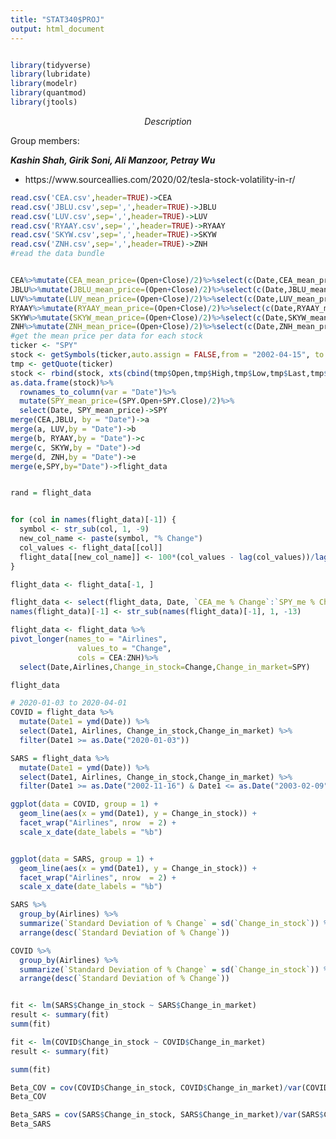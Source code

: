 ```yaml
---
title: "STAT340$PROJ"
output: html_document
---
```

```r

```

```r
library(tidyverse)
library(lubridate)
library(modelr)
library(quantmod)
library(jtools)
```

$$Description$$

Group members:

***Kashin Shah, Girik Soni, Ali Manzoor, Petray Wu***

- https://www.sourceallies.com/2020/02/tesla-stock-volatility-in-r/
```r
read.csv('CEA.csv',header=TRUE)->CEA
read.csv('JBLU.csv',sep=',',header=TRUE)->JBLU
read.csv('LUV.csv',sep=',',header=TRUE)->LUV
read.csv('RYAAY.csv',sep=',',header=TRUE)->RYAAY
read.csv('SKYW.csv',sep=',',header=TRUE)->SKYW
read.csv('ZNH.csv',sep=',',header=TRUE)->ZNH
#read the data bundle


CEA%>%mutate(CEA_mean_price=(Open+Close)/2)%>%select(c(Date,CEA_mean_price))->CEA
JBLU%>%mutate(JBLU_mean_price=(Open+Close)/2)%>%select(c(Date,JBLU_mean_price))->JBLU
LUV%>%mutate(LUV_mean_price=(Open+Close)/2)%>%select(c(Date,LUV_mean_price))->LUV
RYAAY%>%mutate(RYAAY_mean_price=(Open+Close)/2)%>%select(c(Date,RYAAY_mean_price))->RYAAY
SKYW%>%mutate(SKYW_mean_price=(Open+Close)/2)%>%select(c(Date,SKYW_mean_price))->SKYW
ZNH%>%mutate(ZNH_mean_price=(Open+Close)/2)%>%select(c(Date,ZNH_mean_price))->ZNH
#get the mean price per data for each stock
ticker <- "SPY"
stock <- getSymbols(ticker,auto.assign = FALSE,from = "2002-04-15", to = "2020-04-15")
tmp <- getQuote(ticker)
stock <- rbind(stock, xts(cbind(tmp$Open,tmp$High,tmp$Low,tmp$Last,tmp$Volume,tmp$Last), order.by = Sys.Date()))
as.data.frame(stock)%>%
  rownames_to_column(var = "Date")%>%
  mutate(SPY_mean_price=(SPY.Open+SPY.Close)/2)%>%
  select(Date, SPY_mean_price)->SPY
merge(CEA,JBLU, by = "Date")->a
merge(a, LUV,by = "Date")->b
merge(b, RYAAY,by = "Date")->c
merge(c, SKYW,by = "Date")->d
merge(d, ZNH,by = "Date")->e
merge(e,SPY,by="Date")->flight_data


rand = flight_data


for (col in names(flight_data)[-1]) {
  symbol <- str_sub(col, 1, -9)
  new_col_name <- paste(symbol, "% Change")
  col_values <- flight_data[[col]]
  flight_data[[new_col_name]] <- 100*(col_values - lag(col_values))/lag(col_values)
}

flight_data <- flight_data[-1, ]

flight_data <- select(flight_data, Date, `CEA_me % Change`:`SPY_me % Change`)
names(flight_data)[-1] <- str_sub(names(flight_data)[-1], 1, -13)

flight_data <- flight_data %>%
pivot_longer(names_to = "Airlines", 
               values_to = "Change", 
               cols = CEA:ZNH)%>%
  select(Date,Airlines,Change_in_stock=Change,Change_in_market=SPY)
```

```r
flight_data
```

```r

# 2020-01-03 to 2020-04-01
COVID = flight_data %>%
  mutate(Date1 = ymd(Date)) %>%
  select(Date1, Airlines, Change_in_stock,Change_in_market) %>%
  filter(Date1 >= as.Date("2020-01-03"))

SARS = flight_data %>%
  mutate(Date1 = ymd(Date)) %>%
  select(Date1, Airlines, Change_in_stock,Change_in_market) %>%
  filter(Date1 >= as.Date("2002-11-16") & Date1 <= as.Date("2003-02-09"))

ggplot(data = COVID, group = 1) +
  geom_line(aes(x = ymd(Date1), y = Change_in_stock)) +
  facet_wrap("Airlines", nrow  = 2) +
  scale_x_date(date_labels = "%b")


ggplot(data = SARS, group = 1) +
  geom_line(aes(x = ymd(Date1), y = Change_in_stock)) +
  facet_wrap("Airlines", nrow  = 2) +
  scale_x_date(date_labels = "%b")

```

```r
SARS %>% 
  group_by(Airlines) %>% 
  summarize(`Standard Deviation of % Change` = sd(`Change_in_stock`)) %>% 
  arrange(desc(`Standard Deviation of % Change`))

COVID %>% 
  group_by(Airlines) %>% 
  summarize(`Standard Deviation of % Change` = sd(`Change_in_stock`)) %>% 
  arrange(desc(`Standard Deviation of % Change`))



```




```r
fit <- lm(SARS$Change_in_stock ~ SARS$Change_in_market)
result <- summary(fit)
summ(fit)

```
```r
fit <- lm(COVID$Change_in_stock ~ COVID$Change_in_market)
result <- summary(fit)

summ(fit)

```

```r
Beta_COV = cov(COVID$Change_in_stock, COVID$Change_in_market)/var(COVID$Change_in_market)
Beta_COV

Beta_SARS = cov(SARS$Change_in_stock, SARS$Change_in_market)/var(SARS$Change_in_market)
Beta_SARS
```









